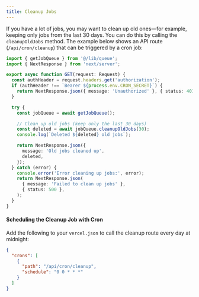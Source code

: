 ```yaml
---
title: Cleanup Jobs
---
```


If you have a lot of jobs, you may want to clean up old ones—for example, keeping only jobs from the last 30 days. You can do this by calling the `cleanupOldJobs` method. The example below shows an API route (`/api/cron/cleanup`) that can be triggered by a cron job:

```typescript
import { getJobQueue } from '@/lib/queue';
import { NextResponse } from 'next/server';

export async function GET(request: Request) {
  const authHeader = request.headers.get('authorization');
  if (authHeader !== `Bearer ${process.env.CRON_SECRET}`) {
    return NextResponse.json({ message: 'Unauthorized' }, { status: 401 });
  }

  try {
    const jobQueue = await getJobQueue();

    // Clean up old jobs (keep only the last 30 days)
    const deleted = await jobQueue.cleanupOldJobs(30);
    console.log(`Deleted ${deleted} old jobs`);

    return NextResponse.json({
      message: 'Old jobs cleaned up',
      deleted,
    });
  } catch (error) {
    console.error('Error cleaning up jobs:', error);
    return NextResponse.json(
      { message: 'Failed to clean up jobs' },
      { status: 500 },
    );
  }
}
```

#### Scheduling the Cleanup Job with Cron

Add the following to your `vercel.json` to call the cleanup route every day at midnight:

```json
{
  "crons": [
    {
      "path": "/api/cron/cleanup",
      "schedule": "0 0 * * *"
    }
  ]
}
```
